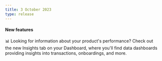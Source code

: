 ```yaml
---
title: 3 October 2023
type: release
---
```


<h4>New features</h4>

📊 Looking for information about your product's performance?
Check out the new Insights tab on your Dashboard, where you'll find data dashboards providing insights into transactions, onboardings, and more.
